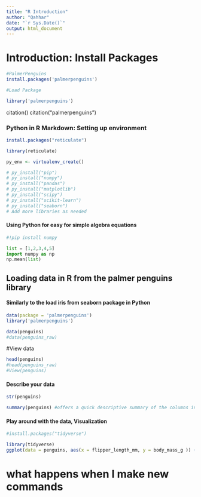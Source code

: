 ```yaml
---
title: "R Introduction"
author: "Qahhar"
date: "`r Sys.Date()`"
output: html_document
---
```


# Introduction: Install Packages
```r
#PalmerPenguins
install.packages('palmerpenguins')
```

```r
#Load Package

library('palmerpenguins')
```
citation()
citation("palmerpenguins") 

### Python in R Markdown: Setting up environment
```r
install.packages("reticulate")

```
```r
library(reticulate)

py_env <- virtualenv_create()

# py_install("pip")
# py_install("numpy")
# py_install("pandas")
# py_install("matplotlib")
# py_install("scipy")
# py_install("scikit-learn")
# py_install("seaborn")
# Add more libraries as needed

```
#### Using Python for easy for simple algebra equations
```python
#!pip install numpy

```

```python
list = [1,2,3,4,5]
import numpy as np
np.mean(list)
```

## Loading data in R from the palmer penguins library
#### Similarly to the load iris from seaborn package in Python
```r
data(package = 'palmerpenguins')
library('palmerpenguins')
```

```r
data(penguins)
#data(penguins_raw)
```

#View data
```r
head(penguins)
#head(penguins_raw)
#View(penguins)
```

#### Describe your data
```r
str(penguins)

summary(penguins) #offers a quick descriptive summary of the columns in our dataset
```

#### Play around with the data, Visualization
```r
#install.packages("tidyverse")

library(tidyverse)
ggplot(data = penguins, aes(x = flipper_length_mm, y = body_mass_g )) + geom_point(aes(color = species, shape = species ))

```

# what happens when I make new commands

